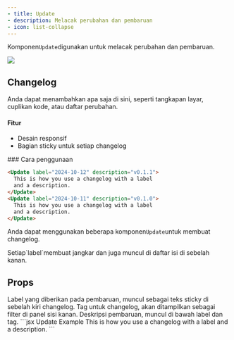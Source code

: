 ```yaml
---
- title: Update
- description: Melacak perubahan dan pembaruan
- icon: list-collapse
---
```


Komponen`Update`digunakan untuk melacak perubahan dan pembaruan.

<Update label="2024-10-12" description="v0.1.1">
  <Frame>
    <img className="block" src="https://mintlify-assets.b-cdn.net/hero-light.png" />
  </Frame>

  ## Changelog

  Anda dapat menambahkan apa saja di sini, seperti tangkapan layar, cuplikan kode, atau daftar perubahan.

  #### Fitur

  * Desain responsif
  * Bagian sticky untuk setiap changelog
</Update>

<Update label="2024-10-11" description="v0.1.0">
  ### Cara penggunaan

  ```md
  <Update label="2024-10-12" description="v0.1.1">
    This is how you use a changelog with a label 
    and a description.
  </Update>
  <Update label="2024-10-11" description="v0.1.0">
    This is how you use a changelog with a label 
    and a description.
  </Update>
  ```

  Anda dapat menggunakan beberapa komponen`Update`untuk membuat changelog.
</Update>

<Tip>
  Setiap`label`membuat jangkar dan juga muncul di daftar isi di sebelah kanan.
</Tip>

## Props

<ResponseField name="label" type="string" required>
  Label yang diberikan pada pembaruan, muncul sebagai teks sticky di sebelah kiri changelog.
</ResponseField>

<ResponseField name="tags" type="string[]">
  Tag untuk changelog, akan ditampilkan sebagai filter di panel sisi kanan.
</ResponseField>

<ResponseField name="description" type="string">
  Deskripsi pembaruan, muncul di bawah label dan tag.
</ResponseField>

<RequestExample>
  ```jsx Update Example
  <Update label="2024-10-12" description="v0.1.1">
    This is how you use a changelog with a label 
    and a description.
  </Update>
  ```
</RequestExample>
